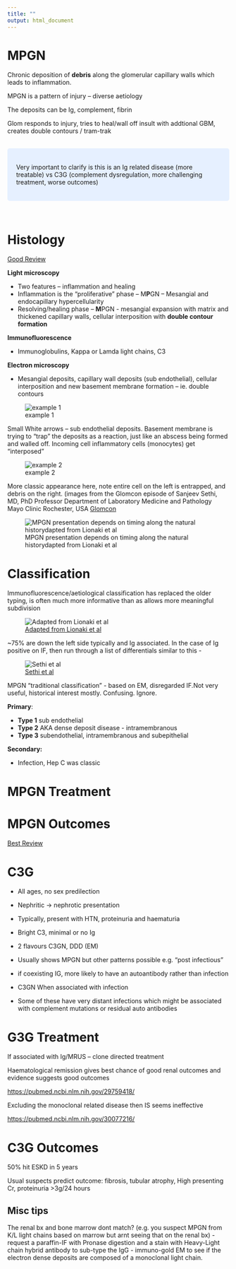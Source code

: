 ```yaml
---
title: ""
output: html_document
---
```

# MPGN

Chronic deposition of **debris** along the glomerular capillary walls which leads to inflammation.

MPGN is a pattern of injury – diverse aetiology

The deposits can be Ig, complement, fibrin

Glom responds to injury, tries to heal/wall off insult with addtional GBM, creates double contours / tram-trak

<br>
<style>
div.blue { background-color:#e6f0ff; border-radius: 5px; padding: 20px;}
</style>
<div class = "blue">
Very important to clarify is this is an Ig related disease (more treatable) vs C3G (complement dysregulation, more challenging treatment, worse outcomes)
</div>
<br>


# Histology

[Good Review](https://www.seminarsinnephrology.org/article/S0270-9295%2811%2900066-0/fulltext>)

**Light microscopy**

-   Two features – inflammation and healing
-   Inflammation is the “proliferative” phase – M**P**GN – Mesangial and endocapillary hypercellularity
-   Resolving/healing phase – **M**PGN - mesangial expansion with matrix and thickened capillary walls, cellular interposition with **double contour formation**

**Immunofluorescence**

-   Immunoglobulins, Kappa or Lamda light chains, C3

**Electron microscopy**

-   Mesangial deposits, capillary wall deposits (sub endothelial), cellular interposition and new basement membrane formation – ie. double contours

![example 1](images/MPGN_EM_1.png)

Small White arrows – sub endothelial deposits. Basement membrane is trying to “trap” the deposits as a reaction, just like an abscess being formed and walled off. Incoming cell inflammatory cells (monocytes) get “interposed”

![example 2](images/MPGN_EM_2.png)

More classic appearance here, note entire cell on the left is entrapped, and debris on the right. (images from the Glomcon episode of Sanjeev Sethi, MD, PhD Professor Department of Laboratory Medicine and Pathology Mayo Clinic Rochester, USA [Glomcon](https://www.youtube.com/watch?v=G6tvykyaF3w)

![MPGN presentation depends on timing along the natural historydapted from Lionaki et al](images/MPGN_spectrum.png)

# Classification

Immunofluorescence/aetiological classification has replaced the older typing, is often much more informative than as allows more meaningful subdivision

![[Adapted from Lionaki et al](https://onlinelibrary.wiley.com/doi/10.1111/apm.12566)](images/MPGN_classification_by_cause.jpg)

\~75% are down the left side typically and Ig associated. In the case of Ig positive on IF, then run through a list of differentials similar to this -

![[Sethi et al](https://linkinghub.elsevier.com/retrieve/pii/S0085253815553258)](images/immunoglobulin_pos_MPGN.png)

MPGN “traditional classification” - based on EM, disregarded IF.Not very useful, historical interest mostly. Confusing. Ignore.

**Primary**:

-   **Type 1** sub endothelial
-   **Type 2** AKA dense deposit disease - intramembranous
-   **Type 3** subendothelial, intramembranous and subepithelial

**Secondary:**

-   Infection, Hep C was classic


# MPGN Treatment

# MPGN Outcomes

[Best Review](https://www.nejm.org/doi/full/10.1056/nejmra1108178)

# C3G

-   All ages, no sex predilection

-   Nephritic -\> nephrotic presentation

-   Typically, present with HTN, proteinuria and haematuria

-   Bright C3, minimal or no Ig

-   2 flavours C3GN, DDD (EM)

-   Usually shows MPGN but other patterns possible e.g. “post infectious”

-   if coexisting IG, more likely to have an autoantibody rather than infection

-   C3GN When associated with infection

-   Some of these have very distant infections which might be associated with complement mutations or residual auto antibodies

# G3G Treatment

If associated with Ig/MRUS – clone directed treatment

Haematological remission gives best chance of good renal outcomes and evidence suggests good outcomes

<https://pubmed.ncbi.nlm.nih.gov/29759418/>

Excluding the monoclonal related disease then IS seems ineffective

<https://pubmed.ncbi.nlm.nih.gov/30077216/>

# C3G Outcomes

50% hit ESKD in 5 years

Usual suspects predict outcome: fibrosis, tubular atrophy, High presenting Cr, proteinuria \>3g/24 hours


## Misc tips

The renal bx and bone marrow dont match? (e.g. you suspect MPGN from K/L light chains based on marrow but arnt seeing that on the renal bx) 
-   request a paraffin-IF with Pronase digestion and a stain with Heavy-Light chain hybrid antibody to sub-type the IgG
-   immuno-gold EM to see if the electron dense deposits are composed of a monoclonal light chain.


